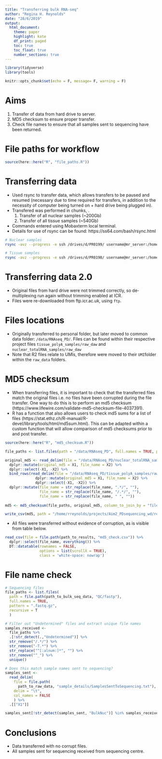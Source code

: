 ```yaml
---
title: "Transferring bulk RNA-seq"
author: "Regina H. Reynolds"
date: "28/6/2019"
output: 
  html_document:
    theme: paper
    highlight: kate
    df_print: paged
    toc: true
    toc_float: true
    number_sections: true
---
```


```r

library(tidyverse)
library(tools)

knitr::opts_chunk$set(echo = F, message= F, warning = F)

```

# Aims
1. Transfer of data from hard drive to server.
2. MD5 checksum to ensure proper transfer.
3. Check file names to ensure that all samples sent to sequencing have been returned.

# File paths for workflow

```r

source(here::here("R", "file_paths.R"))

```

# Transferring data
- Used rsync to transfer data, which allows transfers to be paused and resumed (necessary due to time required for transfers, in addition to the necessity of computer being turned on + hard drive being plugged in).
- Transfered was performed in chunks, .
    1. Transfer of all nuclear samples (~200Gb)
    2. Transfer of all tissue samples (~540Gb)
- Commands entered using Mobaxterm local terminal.
- Details for use of rsync can be found: https://ss64.com/bash/rsync.html 

```bash
# Nuclear samples
rsync -avz --progress -e ssh /drives/d/PR0199/ username@mr_server:/home/rreynolds/data/PD_bulkRNAseq/nuclear_totalRNA_samples/ | tee /home/rhrey/Desktop/20190606_bulkNuc_data_transfer.txt

# Tissue samples 
rsync -avz --progress -e ssh /drives/d/PR0198/ username@mr_server:/home/rreynolds/data/PD_bulkRNAseq/tissue_polyA_samples/ | tee /home/rhrey/Desktop/20190606_tissue_data_transfer.txt

```

# Transferring data 2.0
- Original files from hard drive were not trimmed correctly, so de-multiplexing run again without trimming enabled at ICR.
- Files were re-downloaded from ftp.icr.ac.uk, using `ftp`.

# Files locations
- Originally transferred to personal folder, but later moved to common data folder: `/data/RNAseq_PD/`. Files can be found within their respective project files `tissue_polyA_samples/raw_daw` and `nuclear_totalRNA_samples/raw_daw`
- Note that R2 files relate to UMIs, therefore were moved to their `UMI`folder within the `raw_data` folders.

# MD5 checksum
- When transferring files, it is important to check that the transferred files match the original files i.e. no files have been corrupted during the file transfer. One way to do this is to perform an md5 checksum (https://www.lifewire.com/validate-md5-checksum-file-4037391).
- R has a function that also allows users to check md5 sums for a list of files (https://stat.ethz.ch/R-manual/R-devel/library/tools/html/md5sum.html). This can be adapted within a custom function that will allow comparison of md5 checksums prior to and post transfer.

```r

source(here::here("R", "md5_checksum.R"))

file_paths <- list.files(path = "/data/RNAseq_PD", full.names = TRUE, pattern = ".fastq.gz", recursive = T)

original_md5 <- read_delim(file = "/data/RNAseq_PD/nuclear_totalRNA_samples/raw_data/md5sums_davros.txt", delim = " ", col_names = FALSE) %>% 
  dplyr::mutate(original_md5 = X1, file_name = X2) %>% 
  dplyr::select(-X1, -X2) %>% 
  bind_rows(read_delim(file = "/data/RNAseq_PD/tissue_polyA_samples/raw_data/md5sums_davros.txt", delim = " ", col_names = FALSE) %>% 
              dplyr::mutate(original_md5 = X1, file_name = X2) %>% 
              dplyr::select(-X1, -X2)) %>% 
  dplyr::mutate(file_name = str_replace(file_name, ".*/", ""),
                file_name = str_replace(file_name, "/.*/", ""),
                file_name = str_replace(file_name, " ", ""))
  
md5 <- md5_checksum(file_paths, original_md5, column_to_join_by = "file_name")

write_csv(md5, path = "/home/rreynolds/projects/Aim2_PDsequencing_wd/results/md5_check.csv")

```

- All files were transferred without evidence of corruption, as is visible from table below.

```r

read_csv(file = file.path(path_to_results, "md5_check.csv")) %>% 
  dplyr::select(file_name, everything()) %>% 
  DT::datatable(rownames = FALSE,
                options = list(scrollX = TRUE),
                class = 'white-space: nowrap')

```

# File name check

```r

# Sequencing files
file_paths <- list.files(
  path = file.path(path_to_bulk_seq_data, "QC/fastp"), 
  full.names = TRUE, 
  pattern = ".fastq.gz", 
  recursive = T
  )

# Filter out "Undetermined" files and extract unique file names
samples_received <- 
  file_paths %>% 
  .[!str_detect(.,"Undetermined")] %>% 
  str_remove("/.*/") %>% 
  str_remove("-T.*") %>% 
  str_replace("^[:alnum:]*", "") %>% 
  str_remove("^_") %>% 
  unique()

# Does this match sample names sent to sequencing?
samples_sent <-
  read_delim(
    file = file.path(
      path_to_raw_data, "sample_details/SamplesSentToSequencing.txt"), 
    delim = "\t", 
    col_names = FALSE
    ) %>% 
  .[["X1"]]

samples_sent[!str_detect(samples_sent, "BulkNuc")] %in% samples_received

```

# Conclusions
- Data transferred with no corrupt files.
- All samples sent for sequencing received from sequencing centre.